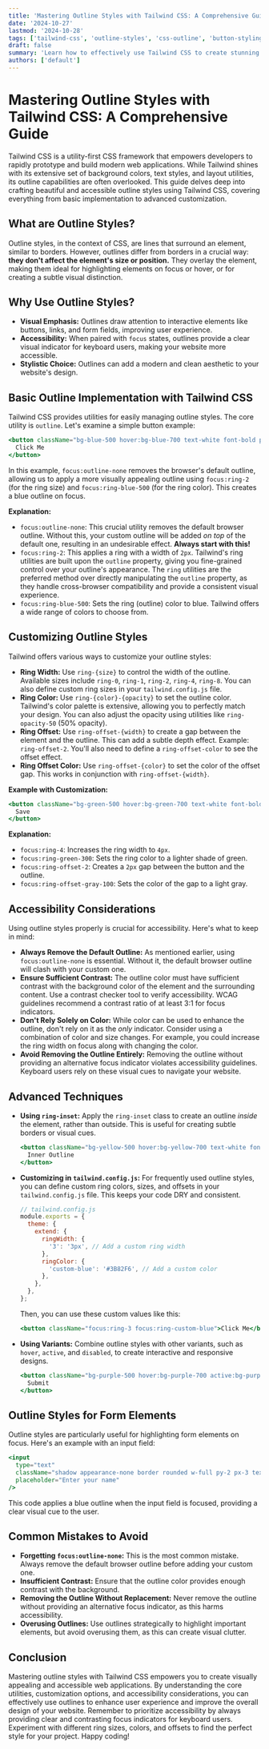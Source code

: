 ```yaml
---
title: 'Mastering Outline Styles with Tailwind CSS: A Comprehensive Guide'
date: '2024-10-27'
lastmod: '2024-10-28'
tags: ['tailwind-css', 'outline-styles', 'css-outline', 'button-styling', 'accessibility', 'web-development']
draft: false
summary: 'Learn how to effectively use Tailwind CSS to create stunning and accessible outline styles for buttons, form elements, and more. This comprehensive guide covers everything from basic usage to advanced techniques, including accessibility considerations.'
authors: ['default']
---
```


# Mastering Outline Styles with Tailwind CSS: A Comprehensive Guide

Tailwind CSS is a utility-first CSS framework that empowers developers to rapidly prototype and build modern web applications. While Tailwind shines with its extensive set of background colors, text styles, and layout utilities, its outline capabilities are often overlooked. This guide delves deep into crafting beautiful and accessible outline styles using Tailwind CSS, covering everything from basic implementation to advanced customization.

## What are Outline Styles?

Outline styles, in the context of CSS, are lines that surround an element, similar to borders. However, outlines differ from borders in a crucial way: **they don't affect the element's size or position.** They overlay the element, making them ideal for highlighting elements on focus or hover, or for creating a subtle visual distinction.

## Why Use Outline Styles?

*   **Visual Emphasis:** Outlines draw attention to interactive elements like buttons, links, and form fields, improving user experience.
*   **Accessibility:** When paired with `focus` states, outlines provide a clear visual indicator for keyboard users, making your website more accessible.
*   **Stylistic Choice:** Outlines can add a modern and clean aesthetic to your website's design.

## Basic Outline Implementation with Tailwind CSS

Tailwind CSS provides utilities for easily managing outline styles.  The core utility is `outline`.  Let's examine a simple button example:

```jsx
<button className="bg-blue-500 hover:bg-blue-700 text-white font-bold py-2 px-4 rounded focus:outline-none focus:ring-2 focus:ring-blue-500">
  Click Me
</button>
```

In this example, `focus:outline-none` removes the browser's default outline, allowing us to apply a more visually appealing outline using `focus:ring-2` (for the ring size) and `focus:ring-blue-500` (for the ring color). This creates a blue outline on focus.

**Explanation:**

*   `focus:outline-none`:  This crucial utility removes the default browser outline.  Without this, your custom outline will be added *on top* of the default one, resulting in an undesirable effect.  **Always start with this!**
*   `focus:ring-2`:  This applies a ring with a width of `2px`. Tailwind's ring utilities are built upon the `outline` property, giving you fine-grained control over your outline's appearance. The `ring` utilities are the preferred method over directly manipulating the `outline` property, as they handle cross-browser compatibility and provide a consistent visual experience.
*   `focus:ring-blue-500`:  Sets the ring (outline) color to blue.  Tailwind offers a wide range of colors to choose from.

## Customizing Outline Styles

Tailwind offers various ways to customize your outline styles:

*   **Ring Width:** Use `ring-{size}` to control the width of the outline. Available sizes include `ring-0`, `ring-1`, `ring-2`, `ring-4`, `ring-8`.  You can also define custom ring sizes in your `tailwind.config.js` file.
*   **Ring Color:**  Use `ring-{color}-{opacity}` to set the outline color. Tailwind's color palette is extensive, allowing you to perfectly match your design. You can also adjust the opacity using utilities like `ring-opacity-50` (50% opacity).
*   **Ring Offset:**  Use `ring-offset-{width}` to create a gap between the element and the outline. This can add a subtle depth effect.  Example: `ring-offset-2`.  You'll also need to define a `ring-offset-color` to see the offset effect.
*   **Ring Offset Color:** Use `ring-offset-{color}` to set the color of the offset gap. This works in conjunction with `ring-offset-{width}`.

**Example with Customization:**

```jsx
<button className="bg-green-500 hover:bg-green-700 text-white font-bold py-2 px-4 rounded focus:outline-none focus:ring-4 focus:ring-green-300 focus:ring-offset-2 focus:ring-offset-gray-100">
  Save
</button>
```

**Explanation:**

*   `focus:ring-4`:  Increases the ring width to `4px`.
*   `focus:ring-green-300`:  Sets the ring color to a lighter shade of green.
*   `focus:ring-offset-2`: Creates a `2px` gap between the button and the outline.
*   `focus:ring-offset-gray-100`:  Sets the color of the gap to a light gray.

## Accessibility Considerations

Using outline styles properly is crucial for accessibility. Here's what to keep in mind:

*   **Always Remove the Default Outline:** As mentioned earlier, using `focus:outline-none` is essential.  Without it, the default browser outline will clash with your custom one.
*   **Ensure Sufficient Contrast:** The outline color must have sufficient contrast with the background color of the element and the surrounding content.  Use a contrast checker tool to verify accessibility.  WCAG guidelines recommend a contrast ratio of at least 3:1 for focus indicators.
*   **Don't Rely Solely on Color:**  While color can be used to enhance the outline, don't rely on it as the *only* indicator. Consider using a combination of color and size changes.  For example, you could increase the ring width on focus along with changing the color.
*   **Avoid Removing the Outline Entirely:**  Removing the outline without providing an alternative focus indicator violates accessibility guidelines.  Keyboard users rely on these visual cues to navigate your website.

## Advanced Techniques

*   **Using `ring-inset`:** Apply the `ring-inset` class to create an outline *inside* the element, rather than outside.  This is useful for creating subtle borders or visual cues.

    ```jsx
    <button className="bg-yellow-500 hover:bg-yellow-700 text-white font-bold py-2 px-4 rounded focus:outline-none focus:ring-2 focus:ring-yellow-300 focus:ring-inset">
      Inner Outline
    </button>
    ```

*   **Customizing in `tailwind.config.js`:**  For frequently used outline styles, you can define custom ring colors, sizes, and offsets in your `tailwind.config.js` file.  This keeps your code DRY and consistent.

    ```javascript
    // tailwind.config.js
    module.exports = {
      theme: {
        extend: {
          ringWidth: {
            '3': '3px', // Add a custom ring width
          },
          ringColor: {
            'custom-blue': '#3B82F6', // Add a custom color
          },
        },
      },
    };
    ```

    Then, you can use these custom values like this:

    ```jsx
    <button className="focus:ring-3 focus:ring-custom-blue">Click Me</button>
    ```

*   **Using Variants:**  Combine outline styles with other variants, such as `hover`, `active`, and `disabled`, to create interactive and responsive designs.

    ```jsx
    <button className="bg-purple-500 hover:bg-purple-700 active:bg-purple-900 text-white font-bold py-2 px-4 rounded focus:outline-none focus:ring-2 focus:ring-purple-300 disabled:opacity-50 disabled:cursor-not-allowed">
      Submit
    </button>
    ```

## Outline Styles for Form Elements

Outline styles are particularly useful for highlighting form elements on focus. Here's an example with an input field:

```jsx
<input
  type="text"
  className="shadow appearance-none border rounded w-full py-2 px-3 text-gray-700 leading-tight focus:outline-none focus:ring-2 focus:ring-blue-500"
  placeholder="Enter your name"
/>
```

This code applies a blue outline when the input field is focused, providing a clear visual cue to the user.

## Common Mistakes to Avoid

*   **Forgetting `focus:outline-none`:**  This is the most common mistake. Always remove the default browser outline before adding your custom one.
*   **Insufficient Contrast:**  Ensure that the outline color provides enough contrast with the background.
*   **Removing the Outline Without Replacement:**  Never remove the outline without providing an alternative focus indicator, as this harms accessibility.
*   **Overusing Outlines:**  Use outlines strategically to highlight important elements, but avoid overusing them, as this can create visual clutter.

## Conclusion

Mastering outline styles with Tailwind CSS empowers you to create visually appealing and accessible web applications. By understanding the core utilities, customization options, and accessibility considerations, you can effectively use outlines to enhance user experience and improve the overall design of your website.  Remember to prioritize accessibility by always providing clear and contrasting focus indicators for keyboard users.  Experiment with different ring sizes, colors, and offsets to find the perfect style for your project. Happy coding!